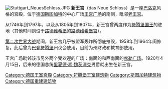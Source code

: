 [[Image:Stuttgart_NeuesSchloss.JPG|thumb]]
'''新王宫'''（das Neue Schloss）是一座[[巴洛克|巴洛克]]风格的宫殿，位于[[德国|德国]][[斯图加特|斯图加特]]的中心广场[[王宫广场_(斯图加特)|王宫广场]]的南侧，毗邻[[老王宫_(斯图加特)|老王宫]]。

从1746年到1797年，以及从1805年到1807年，新王宫曾两度作为[[符腾堡国王|符腾堡国王]]的驻地（其他时间则设于[[路德维希堡|路德维希堡]]的[[路德维希堡宫|路德维希堡宫]]）。

[[第二次世界大战|第二次世界大战]]期间，新王宫几乎被盟军轰炸所彻底摧毁，1958年到1964年间修复。此后曾为[[巴登符腾堡|巴登符腾堡]]州议会使用，目前为州财政和教育部使用。

王宫广场毗邻该市另外两个受欢迎的广场：南面的{{link-de|卡爾廣場 (斯圖加特)|Karlsplatz (Stuttgart)|卡爾廣場}}和西南面的[[席勒广场_(斯图加特)|席勒广场]]。1920年4月15日，后来的德国总统[[里夏德·馮·魏茨澤克|里夏德·馮·魏茨澤克]]男爵就出生在新王宫。 

{{coord|48|46|41|N|9|10|55|E|region:DE-BW_type:landmark_source:dewiki|display=title}}

{{commonscat|Schlossplatz Stuttgart}}

{{Authority control}}
[[Category:德国王室宫殿|Category:德国王室宫殿]]
[[Category:符腾堡王室建筑物|Category:符腾堡王室建筑物]]
[[Category:斯图加特建筑物|Category:斯图加特建筑物]]
[[Category:德国重建建筑物|Category:德国重建建筑物]]